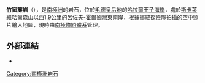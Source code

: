 {{coord|69|42|S|39|12|E|display=title}}

'''竹窗簾岩'''（{{lang-nn|Persienneknatten}}），是[[南極洲|南極洲]]的岩石，位於[[毛德皇后地|毛德皇后地]]的[[哈拉爾王子海岸|哈拉爾王子海岸]]，處於[[斯卡萊維哈爾森山|斯卡萊維哈爾森山]]以西1.9公里的[[呂佐夫-霍爾姆灣|呂佐夫-霍爾姆灣]]東南岸，根據[[挪威|挪威]]探險隊拍攝的空中照片繪入地圖，現時由[[南極條約體系|南極條約體系]]管理。

==外部連結==
* {{usgs-gazetteer}}

{{Antarctica-geo-stub}}
[[Category:南極洲岩石|Category:南極洲岩石]]
